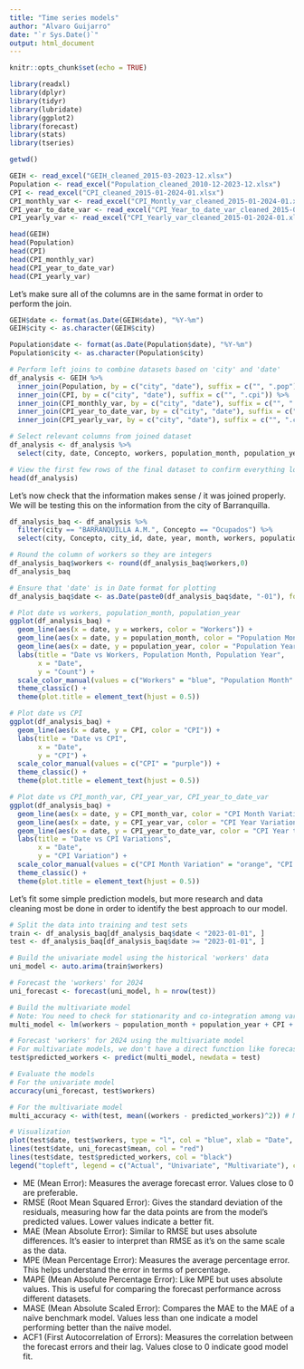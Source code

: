 ```yaml
---
title: "Time series models"
author: "Alvaro Guijarro"
date: "`r Sys.Date()`"
output: html_document
---
```


```r
knitr::opts_chunk$set(echo = TRUE)
```

```r
library(readxl)
library(dplyr)
library(tidyr)
library(lubridate)
library(ggplot2)
library(forecast)
library(stats)
library(tseries)
```

```r
getwd()
```


```r
GEIH <- read_excel("GEIH_cleaned_2015-03-2023-12.xlsx")
Population <- read_excel("Population_cleaned_2010-12-2023-12.xlsx")
CPI <- read_excel("CPI_cleaned_2015-01-2024-01.xlsx")
CPI_monthly_var <- read_excel("CPI_Montly_var_cleaned_2015-01-2024-01.xlsx")
CPI_year_to_date_var <- read_excel("CPI_Year_to_date_var_cleaned_2015-01-2024-01.xlsx")
CPI_yearly_var <- read_excel("CPI_Yearly_var_cleaned_2015-01-2024-01.xlsx")
```


```r
head(GEIH)
head(Population)
head(CPI)
head(CPI_monthly_var)
head(CPI_year_to_date_var)
head(CPI_yearly_var)
```
Let's make sure all of the columns are in the same format in order to perform the join. 
```r
GEIH$date <- format(as.Date(GEIH$date), "%Y-%m")
GEIH$city <- as.character(GEIH$city)

Population$date <- format(as.Date(Population$date), "%Y-%m")
Population$city <- as.character(Population$city)

```

```r
# Perform left joins to combine datasets based on 'city' and 'date'
df_analysis <- GEIH %>%
  inner_join(Population, by = c("city", "date"), suffix = c("", ".pop")) %>%
  inner_join(CPI, by = c("city", "date"), suffix = c("", ".cpi")) %>%
  inner_join(CPI_monthly_var, by = c("city", "date"), suffix = c("", ".cpi_m_var")) %>%
  inner_join(CPI_year_to_date_var, by = c("city", "date"), suffix = c("", ".cpi_ytd_var")) %>%
  inner_join(CPI_yearly_var, by = c("city", "date"), suffix = c("", ".cpi_y_var"))

# Select relevant columns from joined dataset
df_analysis <- df_analysis %>%
  select(city, date, Concepto, workers, population_month, population_year, CPI, CPI_month_var, CPI_year_to_date_var, CPI_year_var)

# View the first few rows of the final dataset to confirm everything looks as expected
head(df_analysis)
```
Let's now check that the information makes sense / it was joined properly. We will be testing this on the information from the city of Barranquilla.
```r
df_analysis_baq <- df_analysis %>%
  filter(city == "BARRANQUILLA A.M.", Concepto == "Ocupados") %>%
  select(city, Concepto, city_id, date, year, month, workers, population_month, population_year, CPI, CPI_month_var, CPI_year_var, CPI_year_to_date_var)

# Round the column of workers so they are integers
df_analysis_baq$workers <- round(df_analysis_baq$workers,0)
df_analysis_baq
```


```r
# Ensure that 'date' is in Date format for plotting
df_analysis_baq$date <- as.Date(paste0(df_analysis_baq$date, "-01"), format = "%Y-%m-%d")

# Plot date vs workers, population_month, population_year
ggplot(df_analysis_baq) +
  geom_line(aes(x = date, y = workers, color = "Workers")) +
  geom_line(aes(x = date, y = population_month, color = "Population Month")) +
  geom_line(aes(x = date, y = population_year, color = "Population Year")) +
  labs(title = "Date vs Workers, Population Month, Population Year",
       x = "Date",
       y = "Count") +
  scale_color_manual(values = c("Workers" = "blue", "Population Month" = "green", "Population Year" = "red")) +
  theme_classic() +
  theme(plot.title = element_text(hjust = 0.5))

# Plot date vs CPI
ggplot(df_analysis_baq) +
  geom_line(aes(x = date, y = CPI, color = "CPI")) +
  labs(title = "Date vs CPI",
       x = "Date",
       y = "CPI") +
  scale_color_manual(values = c("CPI" = "purple")) +
  theme_classic() +
  theme(plot.title = element_text(hjust = 0.5))

# Plot date vs CPI_month_var, CPI_year_var, CPI_year_to_date_var
ggplot(df_analysis_baq) +
  geom_line(aes(x = date, y = CPI_month_var, color = "CPI Month Variation")) +
  geom_line(aes(x = date, y = CPI_year_var, color = "CPI Year Variation")) +
  geom_line(aes(x = date, y = CPI_year_to_date_var, color = "CPI Year to Date Variation")) +
  labs(title = "Date vs CPI Variations",
       x = "Date",
       y = "CPI Variation") +
  scale_color_manual(values = c("CPI Month Variation" = "orange", "CPI Year Variation" = "pink", "CPI Year to Date Variation" = "cyan")) +
  theme_classic() +
  theme(plot.title = element_text(hjust = 0.5))

```
Let's fit some simple prediction models, but more research and data cleaning most be done in order to identify the best approach to our model. 

```r
# Split the data into training and test sets
train <- df_analysis_baq[df_analysis_baq$date < "2023-01-01", ]
test <- df_analysis_baq[df_analysis_baq$date >= "2023-01-01", ]

# Build the univariate model using the historical 'workers' data
uni_model <- auto.arima(train$workers)

# Forecast the 'workers' for 2024
uni_forecast <- forecast(uni_model, h = nrow(test))

# Build the multivariate model
# Note: You need to check for stationarity and co-integration among variables for an accurate multivariate model.
multi_model <- lm(workers ~ population_month + population_year + CPI + CPI_month_var + CPI_year_var + CPI_year_to_date_var, data = train)

# Forecast 'workers' for 2024 using the multivariate model
# For multivariate models, we don't have a direct function like forecast(), so we have to predict manually.
test$predicted_workers <- predict(multi_model, newdata = test)

# Evaluate the models
# For the univariate model
accuracy(uni_forecast, test$workers)

# For the multivariate model
multi_accuracy <- with(test, mean((workers - predicted_workers)^2)) # Mean Squared Error

# Visualization
plot(test$date, test$workers, type = "l", col = "blue", xlab = "Date", ylab = "Workers", main = "Actual vs Predicted Workers for Barranquilla in 2024")
lines(test$date, uni_forecast$mean, col = "red")
lines(test$date, test$predicted_workers, col = "black")
legend("topleft", legend = c("Actual", "Univariate", "Multivariate"), col = c("blue", "red", "black"), lty = 1)
```
- ME (Mean Error): Measures the average forecast error. Values close to 0 are preferable.
- RMSE (Root Mean Squared Error): Gives the standard deviation of the residuals, measuring how far the data points are from the model's predicted values. Lower values indicate a better fit.
- MAE (Mean Absolute Error): Similar to RMSE but uses absolute differences. It's easier to interpret than RMSE as it's on the same scale as the data.
- MPE (Mean Percentage Error): Measures the average percentage error. This helps understand the error in terms of percentage.
- MAPE (Mean Absolute Percentage Error): Like MPE but uses absolute values. This is useful for comparing the forecast performance across different datasets.
- MASE (Mean Absolute Scaled Error): Compares the MAE to the MAE of a naïve benchmark model. Values less than one indicate a model performing better than the naïve model.
- ACF1 (First Autocorrelation of Errors): Measures the correlation between the forecast errors and their lag. Values close to 0 indicate good model fit.


